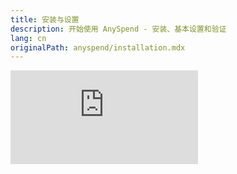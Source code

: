 ```yaml
---
title: 安装与设置
description: 开始使用 AnySpend - 安装、基本设置和验证
lang: cn
originalPath: anyspend/installation.mdx
---
```

<iframe class="w-full aspect-video rounded-xl mb-6" src="https://customer-gg6qs7nm5ue94t64.cloudflarestream.com/5b90adbe5372a15f4776bd796776aa2f/iframe?poster=https%3A%2F%2Fcustomer-gg6qs7nm5ue94t64.cloudflarestream.com%2F5b90adbe5372a15f4776bd796776aa2f%2Fthumbnails%2Fthumbnail.jpg%3Ftime%3D168%26height%3D600" title="AnySpend Setup" frameborder="0" allow="accelerometer; autoplay; clipboard-write; encrypted-media; gyroscope; picture-in-picture" allowfullscreen />

## 先决条件

<CardGroup cols={3}>
  <Card title="Node.js" icon="node-js">
    v20.15.0 或更高版本
  </Card>
  <Card title="React" icon="react">
    版本 18 或 19
  </Card>
  <Card title="TypeScript" icon="code">
    推荐使用以获得更好的开发体验
  </Card>
</CardGroup>

## 安装

选择您偏好的包管理器：

<Tabs>
  <Tab title="npm">
    ```bash
    npm install @b3dotfun/sdk
    ```
  </Tab>
  <Tab title="pnpm">
    ```bash
    pnpm add @b3dotfun/sdk
    ```
  </Tab>
</Tabs>

## 基础设置

### 1. 提供者设置

使用 `B3Provider` 和 `AnyspendProvider` 包裹您的应用程序以启用 AnySpend 功能：

```tsx App.tsx icon=react
import { AnyspendProvider } from "@b3dotfun/sdk/anyspend/react";
import { B3Provider } from "@b3dotfun/sdk/global-account/react";
import "@b3dotfun/sdk/index.css";

function App() {
  return (
    <B3Provider theme="light" environment="production">
      <AnyspendProvider>{/* 您的应用程序组件 */}</AnyspendProvider>
    </B3Provider>
  );
}

export default App;
```

### 2. 环境配置

<Tabs>
  <Tab title="Mainnet">
    **端点**：`https://mainnet.anyspend.com`

    用于实际交易的生产应用程序。
  </Tab>
  <Tab title="Testnet">
    **端点**：`http://testnet.anyspend.com`

    用于开发和测试，使用测试代币。

    注意：Testnet 目前不可用。
  </Tab>
</Tabs>

### 3. TypeScript 配置（可选但推荐）

<Note>
  如果您使用 TypeScript，请确保您的 `tsconfig.json` 包含以下设置以获得最佳兼容性：
</Note>

```json tsconfig.json icon=settings
{
  "compilerOptions": {
    "moduleResolution": "node",
    "allowSyntheticDefaultImports": true,
    "esModuleInterop": true
  }
}
```

## 验证

创建一个简单的测试组件以验证您的设置是否正确：

```tsx TestComponent.tsx icon=test-tube lines
import { AnySpend } from "@b3dotfun/sdk/anyspend/react";

function TestComponent() {
  return <AnySpend />;
}
```

## 下一步

<CardGroup cols={3}>
  <Card title="探索组件" icon="puzzle-piece" href="/anyspend/components">
    了解可用于不同支付场景的组件
  </Card>
  <Card title="了解 Hooks" icon="link" href="/anyspend/hooks">
    发现用于构建自定义支付流程的 React hooks
  </Card>
  <Card title="查看示例" icon="code" href="/anyspend/examples">
    浏览真实世界的实现示例
  </Card>
</CardGroup>

## 故障排除

<AccordionGroup>
  <Accordion title="导入错误">
    确保您已正确安装 SDK 并导入了 CSS 文件。SDK 需要 React 18+ 并且可能与旧版本不兼容。
  </Accordion>
  <Accordion title="未找到提供者">
    确保您在组件树的高层，通常在您的主应用程序组件中放置了 `B3Provider` 和 `AnyspendProvider`。
  </Accordion>
  <Accordion title="TypeScript 错误">
    如果您看到 TypeScript 错误，请验证您的 `tsconfig.json` 包含上面推荐的设置。
  </Accordion>
</AccordionGroup>
